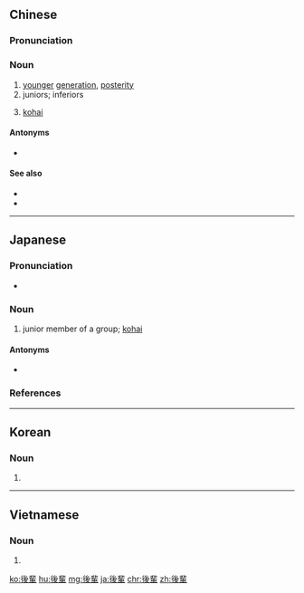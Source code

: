 {{also|后辈}}
==Chinese==
{{zh-forms|s=后辈}}

===Pronunciation===
{{zh-pron
|m=hòubèi
|c=hau6 bui3
|h=pfs=n:heu-pi/s:heu-phi
|mn=xm:hō͘-pòe/tw:hiō-pòe/twv:āu-pòe
|cat=n
}}

===Noun===
{{zh-noun}}

# [[younger]] [[generation]], [[posterity]]
# juniors; inferiors
# {{lb|zh|ACG}} [[kohai]]

====Antonyms====
* {{zh-l|先輩}}

====See also====
* {{zh-l|後代}}
* {{zh-l|晚輩}}

----

==Japanese==
{{ja-kanjitab|こう|はい|yomi=on}}
{{wikipedia|Kōhai}}

===Pronunciation===
* {{ja-pron|こうはい|y=o|acc=0|acc_ref=NHK}}

===Noun===
{{ja-noun|こうはい}}

# junior member of a group; [[kohai]]

====Antonyms====
* {{ja-r|先輩|せんぱい}}

===References===
<references/>

----

==Korean==
{{ko-hanjatab}}

===Noun===
{{ko-noun|hj|hangeul=후배}}

# {{hanja form of|후배|one's junior in school, junior colleague}}

----

==Vietnamese==
{{vi-hantutab}}

===Noun===
{{vi-hantu}}

# {{han tu form of|hậu bối|[[junior]]}}

[[ko:後輩]]
[[hu:後輩]]
[[mg:後輩]]
[[ja:後輩]]
[[chr:後輩]]
[[zh:後輩]]